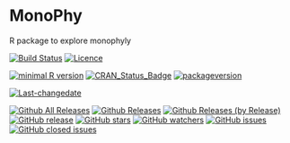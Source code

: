 # MonoPhy
R package to explore monophyly

[![Build Status](https://travis-ci.org/oschwery/MonoPhy.svg?branch=master)](https://travis-ci.org/oschwery/MonoPhy)
[![Licence](https://img.shields.io/badge/licence-GPL--3-blue.svg)](https://www.gnu.org/licenses/gpl-3.0.en.html)

[![minimal R version](https://img.shields.io/badge/R%3E%3D-3.2.4-6666ff.svg)](https://cran.r-project.org/)
[![CRAN_Status_Badge](http://www.r-pkg.org/badges/version/MonoPhy)](https://cran.r-project.org/package=MonoPhy)
[![packageversion](https://img.shields.io/badge/Package%20version-0.1.0-orange.svg?style=flat-square)](commits/master)

[![Last-changedate](https://img.shields.io/badge/last%20change-`r gsub('-', '--', Sys.Date())`-yellowgreen.svg)](/commits/master)


[![Github All Releases](https://img.shields.io/github/downloads/oschwery/MonoPhy/total.svg?maxAge=2592000)]()
[![Github Releases](https://img.shields.io/github/downloads/oschwery/MonoPhy/latest/total.svg?maxAge=2592000)]()
[![Github Releases (by Release)](https://img.shields.io/github/downloads/oschwery/MonoPhy/v1.3/total.svg?maxAge=2592000)]()
[![GitHub release](https://img.shields.io/github/release/qubyte/rubidium.svg?maxAge=2592000)]()
[![GitHub stars](https://img.shields.io/github/stars/badges/shields.svg?style=social&label=Star&maxAge=2592000)]()
[![GitHub watchers](https://img.shields.io/github/watchers/badges/shields.svg?style=social&label=Watch&maxAge=2592000)]()
[![GitHub issues](https://img.shields.io/github/issues/badges/shields.svg?maxAge=2592000)]()
[![GitHub closed issues](https://img.shields.io/github/issues-closed/badges/shields.svg?maxAge=2592000)]()
